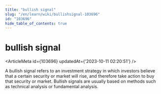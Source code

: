 ```yaml
---
title: "bullish signal"
slug: "/en/learn/wiki/bullishsignal-103696"
id: "103696"
hide_table_of_contents: true
---
```



# bullish signal

<ArticleMeta id={103696} updatedAt={'2023-10-11 02:20:51'} />
<div className='border-solid border-b border-t-0 my-4 border-[var(--ifm-color-gray-300)]' />

A bullish signal refers to an investment strategy in which investors believe that a certain security or market will rise, and therefore take action to buy that security or market. Bullish signals are usually based on methods such as technical analysis or fundamental analysis.
